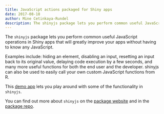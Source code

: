 ```yaml
---
title: JavaScript actions packaged for Shiny apps
date: 2017-08-18
author: Mine Cetinkaya-Rundel
description: The shinyjs package lets you perform common useful JavaScript operations in Shiny apps that will greatly improve your apps without having to know any JavaScript.
---
```


The `shinyjs` package lets you perform common useful JavaScript operations in Shiny apps that will greatly improve your apps without having to know any JavaScript.

Examples include: hiding an element, disabling an input, resetting an input back to its original value, delaying code execution by a few seconds, and many more useful functions for both the end user and the developer. shinyjs can also be used to easily call your own custom JavaScript functions from R.

This [demo app](http://deanattali.com/shinyjs/overview#demo) lets you play around with some of the functionality in `shinyjs`.

You can find out more about `shinyjs` on the [package website](http://deanattali.com/shinyjs/) and in the [package repo](https://github.com/daattali/shinyjs/blob/master/README.md).
